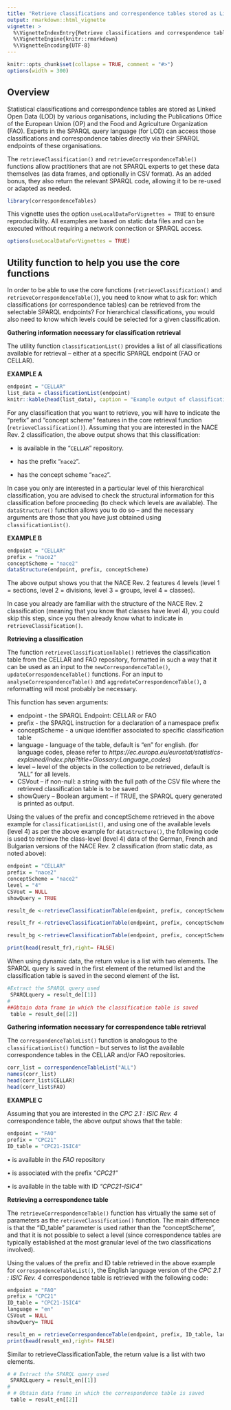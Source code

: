 ---
title: "Retrieve classifications and correspondence tables stored as Linked Open Data"
output: rmarkdown::html_vignette
vignette: >
  %\VignetteIndexEntry{Retrieve classifications and correspondence tables stored as Linked Open Data}
  %\VignetteEngine{knitr::rmarkdown}
  %\VignetteEncoding{UTF-8}
---

```{r include=FALSE}
knitr::opts_chunk$set(collapse = TRUE, comment = "#>")
options(width = 300)
```
## Overview

Statistical classifications and correspondence tables  are stored as Linked Open Data (LOD) by various organisations, including the Publications Office of the European Union (OP) and the Food and Agriculture Organization (FAO). 
Experts in the SPARQL query language (for LOD) can access those classifications and correspondence tables directly via their SPARQL endpoints of these organisations. 

The `retrieveClassification()` and `retrieveCorrespondenceTable()` functions allow practitioners that are not SPARQL experts to get these data themselves (as data frames, and optionally in CSV format). As an added bonus, they also return the relevant SPARQL code, allowing it to be re-used or adapted as needed.



```{r}
library(correspondenceTables)
```


This vignette uses the option `useLocalDataForVignettes = TRUE` to ensure reproducibility. All examples are based on static data files and can be executed without requiring a network connection or SPARQL access.

```{r}
options(useLocalDataForVignettes = TRUE)
```


## Utility function to help you use the core functions

In order to be able to use the core functions (`retrieveClassification()`  and `retrieveCorrespondenceTable()`), you need to know what to ask for: which classifications (or correspondence tables) can be retrieved from the selectable SPARQL endpoints? For hierarchical classifications, you would also need to know which levels could be selected for a given classification.

**Gathering information necessary for classification retrieval**

The utility function `classificationList()` provides a list of all classifications available for retrieval – either at a specific SPARQL endpoint (FAO or CELLAR).


**EXAMPLE A**

```{r}
endpoint = "CELLAR"
list_data = classificationList(endpoint)
knitr::kable(head(list_data), caption = "Example output of classificationList() using CELLAR endpoint")

```


For any classification that you want to retrieve, you will have to indicate the “prefix” and “concept scheme” features in the core retrieval function (`retrieveClassification()`). Assuming that you are interested in the NACE Rev. 2 classification, the above output shows that this classification:

- is available in the "`CELLAR`" repository.

- has the prefix “`nace2`”.

- has the concept scheme “`nace2`”.


In case you only are interested in a particular level of this hierarchical classification, you are advised to check the structural information for this classification before proceeding (to check which levels are available). The `dataStructure()` function allows you to do so – and the necessary arguments are those that you have just obtained using `classificationList()`.

**EXAMPLE B**

```{r}
endpoint = "CELLAR"
prefix = "nace2"
conceptScheme = "nace2"
dataStructure(endpoint, prefix, conceptScheme)
```

The above output shows you that the NACE Rev. 2 features 4 levels (level 1 = sections, level 2 = divisions, level 3 = groups, level 4 = classes).  

In case you already are familiar with the structure of the NACE Rev. 2 classification (meaning that you know that classes have level 4), you could skip this step, since you then already know what to indicate in `retrieveClassification()`.

**Retrieving a classification**

The function `retrieveClassificationTable()` retrieves the classification table from the CELLAR and FAO repository, formatted in such a way that it can be used as an input to the `newCorrespondenceTable()`, `updateCorrespondenceTable()` functions. For an input to `analyseCorrespondenceTable()` and `aggredateCorrespondenceTable()`, a reformatting will most probably be necessary. 

This function has seven arguments:

-	endpoint - the SPARQL Endpoint: CELLAR or FAO
- prefix - the SPARQL instruction for a declaration of a namespace prefix
-	conceptScheme - a unique identifier associated to specific classification table
-	language - language of the table, default is "en" for english. (for language codes, please refer to *https://ec.europa.eu/eurostat/statistics-explained/index.php?title=Glossary:Language_codes*) 
-	level – level of the objects in the collection to be retrieved, default is "ALL" for all levels.
-	CSVout – if non-null: a string with the full path of the CSV file where the retrieved classification table is to be saved 
-	showQuery – Boolean argument – if TRUE, the SPARQL query generated is printed as output.

Using the values of the prefix and conceptScheme retrieved in the above example for `classificationList()`, and using one of the available levels (level 4) as per the above example for `dataStructure()`, the following code is used to retrieve the class-level (level 4) data of the German, French and Bulgarian versions of the NACE Rev. 2 classification (from static data, as noted above):

```{r}
endpoint = "CELLAR"
prefix = "nace2"
conceptScheme = "nace2"
level = "4"
CSVout = NULL
showQuery = TRUE

result_de <-retrieveClassificationTable(endpoint, prefix, conceptScheme, language = "de", level, CSVout, showQuery)

result_fr <-retrieveClassificationTable(endpoint, prefix, conceptScheme, language = "fr", level, CSVout, showQuery)

result_bg <-retrieveClassificationTable(endpoint, prefix, conceptScheme, language = "bg", level, CSVout, showQuery)

print(head(result_fr),right= FALSE)
```

When using dynamic data, the return value is a list with two elements. The SPARQL query is saved in the first element of the returned list and the classification table is saved in the second element of the list.

```{r}
#Extract the SPARQL query used
 SPARQLquery = result_de[[1]]
# 
##Obtain data frame in which the classification table is saved
 table = result_de[[2]]
```

**Gathering information necessary for correspondence table retrieval**

The `correspondenceTableList()` function is analogous to the `classificationList()` function – but serves to list the available correspondence tables in the CELLAR and/or FAO repositories.

```{r}
corr_list = correspondenceTableList("ALL")
names(corr_list)
head(corr_list$CELLAR)
head(corr_list$FAO)

```

**EXAMPLE C**


Assuming that you are interested in the *CPC 2.1 : ISIC Rev. 4* correspondence table, the above output shows that the table: 

```{r}
endpoint = "FAO"
prefix = "CPC21"
ID_table = "CPC21-ISIC4"
```

•	is available in the *FAO* repository

•	is associated with the prefix *“CPC21”*

•	is available in the table with ID *“CPC21-ISIC4”*

**Retrieving a correspondence table**

The `retrieveCorrespondenceTable()` function has virtually the same set of parameters as the `retrieveClassification()` function. The main difference is that the “ID_table” parameter is used rather than the “conceptScheme”, and that it is not possible to select a level (since correspondence tables are typically established at the most granular level of the two classifications involved).

Using the values of the prefix and ID table retrieved in the above example for `correspondenceTableList()`, the English language version of the *CPC 2.1 : ISIC Rev. 4* correspondence table is retrieved with the following code:

```{r}
endpoint = "FAO"
prefix = "CPC21"
ID_table = "CPC21-ISIC4"
language = "en"
CSVout = NULL
showQuery= TRUE

result_en = retrieveCorrespondenceTable(endpoint, prefix, ID_table, language, CSVout, showQuery)
print(head(result_en),right= FALSE)
```
Similar to retrieveClassificationTable, the return value is a list with two elements.

```{r}
# # Extract the SPARQL query used
 SPARQLquery = result_en[[1]]
# 
# # Obtain data frame in which the correspondence table is saved
 table = result_en[[2]]
```



